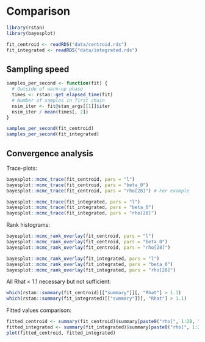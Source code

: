 # Comparison

```r
library(rstan)
library(bayesplot)

fit_centroid <- readRDS("data/centroid.rds")
fit_integrated <- readRDS("data/integrated.rds")
```

## Sampling speed

```r
samples_per_second <- function(fit) {
  # Outside of warm-up phase
  times <- rstan::get_elapsed_time(fit)
  # Number of samples in first chain
  nsim_iter <- fit@stan_args[[1]]$iter
  nsim_iter / mean(times[, 2])
}

samples_per_second(fit_centroid)
samples_per_second(fit_integrated)
```

## Convergence analysis

Trace-plots:

```r
bayesplot::mcmc_trace(fit_centroid, pars = "l")
bayesplot::mcmc_trace(fit_centroid, pars = "beta_0")
bayesplot::mcmc_trace(fit_centroid, pars = "rho[28]") # For example

bayesplot::mcmc_trace(fit_integrated, pars = "l")
bayesplot::mcmc_trace(fit_integrated, pars = "beta_0")
bayesplot::mcmc_trace(fit_integrated, pars = "rho[28]")
```

Rank histograms:

```r
bayesplot::mcmc_rank_overlay(fit_centroid, pars = "l")
bayesplot::mcmc_rank_overlay(fit_centroid, pars = "beta_0")
bayesplot::mcmc_rank_overlay(fit_centroid, pars = "rho[28]")

bayesplot::mcmc_rank_overlay(fit_integrated, pars = "l")
bayesplot::mcmc_rank_overlay(fit_integrated, pars = "beta_0")
bayesplot::mcmc_rank_overlay(fit_integrated, pars = "rho[28]")
```

All Rhat < 1.1 necessary but not sufficient:

```r
which(rstan::summary(fit_centroid)[["summary"]][, "Rhat"] > 1.1)
which(rstan::summary(fit_integrated)[["summary"]][, "Rhat"] > 1.1)
```

Fitted values comparison:

```r
fitted_centroid <- summary(fit_centroid)$summary[paste0("rho[", 1:28, "]"), "mean"]
fitted_integrated <- summary(fit_integrated)$summary[paste0("rho[", 1:28, "]"), "mean"]
plot(fitted_centroid, fitted_integrated)
```